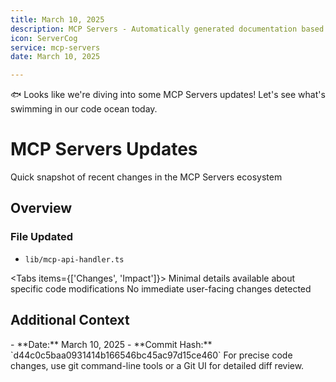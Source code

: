 ```yaml
---
title: March 10, 2025
description: MCP Servers - Automatically generated documentation based on Git activity.
icon: ServerCog
service: mcp-servers
date: March 10, 2025

---
```


🐟 Looks like we're diving into some MCP Servers updates! Let's see what's swimming in our code ocean today.

# MCP Servers Updates

<Callout type="info">
  Quick snapshot of recent changes in the MCP Servers ecosystem
</Callout>

## Overview

### File Updated
- `lib/mcp-api-handler.ts`

<Tabs items={['Changes', 'Impact']}>
  <Tab value="Changes">
    <Callout type="warn">
      Minimal details available about specific code modifications
    </Callout>
  </Tab>
  <Tab value="Impact">
    No immediate user-facing changes detected
  </Tab>
</Tabs>

## Additional Context

<Accordions>
  <Accordion title="Commit Details" value="commit-info">
    - **Date:** March 10, 2025
    - **Commit Hash:** `d44c0c5baa0931414b166546bc45ac97d15ce460`
  </Accordion>
</Accordions>

<Callout type="info">
  For precise code changes, use git command-line tools or a Git UI for detailed diff review.
</Callout>